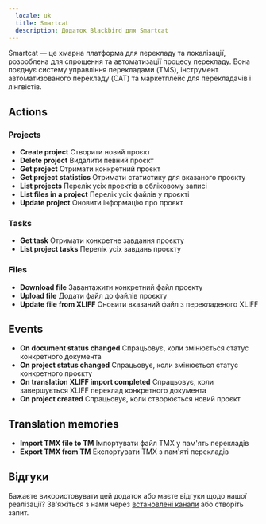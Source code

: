 ```yaml
---
  locale: uk
  title: Smartcat
  description: Додаток Blackbird для Smartcat
---
```


<LinkCard title="View on Github" target="_blank" href="https://github.com/bb-io/Smartcat" icon="github" />

Smartcat — це хмарна платформа для перекладу та локалізації, розроблена для спрощення та автоматизації процесу перекладу. Вона поєднує систему управління перекладами (TMS), інструмент автоматизованого перекладу (CAT) та маркетплейс для перекладачів і лінгвістів.

## Actions

### Projects

- **Create project**  Створити новий проєкт
- **Delete project**  Видалити певний проєкт
- **Get project** Отримати конкретний проєкт
- **Get project statistics**  Отримати статистику для вказаного проєкту
- **List projects** Перелік усіх проєктів в обліковому записі
- **List files in a project** Перелік усіх файлів у проєкті
- **Update project**  Оновити інформацію про проєкт

### Tasks

- **Get task**  Отримати конкретне завдання проєкту
- **List project tasks**  Перелік усіх завдань проєкту

### Files

- **Download file** Завантажити конкретний файл проєкту
- **Upload file** Додати файл до файлів проєкту
- **Update file from XLIFF** Оновити вказаний файл з перекладеного XLIFF

## Events

- **On document status changed** Спрацьовує, коли змінюється статус конкретного документа
- **On project status changed** Спрацьовує, коли змінюється статус конкретного проєкту
- **On translation XLIFF import completed** Спрацьовує, коли завершується XLIFF переклад конкретного документа
- **On project created** Спрацьовує, коли створюється новий проєкт

## Translation memories
- **Import TMX file to TM** Імпортувати файл TMX у пам'ять перекладів
- **Export TMX from TM** Експортувати TMX з пам'яті перекладів

## Відгуки

Бажаєте використовувати цей додаток або маєте відгуки щодо нашої реалізації? Зв'яжіться з нами через [встановлені канали](https://www.blackbird.io/) або створіть запит.